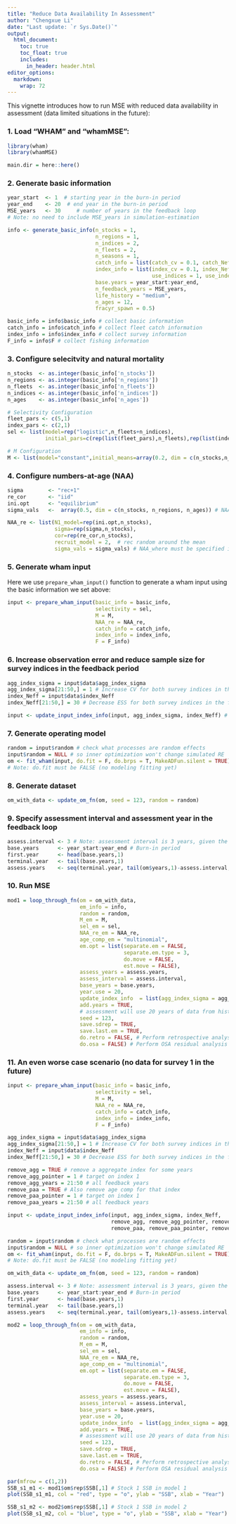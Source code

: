 ```yaml
---
title: "Reduce Data Availability In Assessment"
author: "Chengxue Li"
date: "Last update: `r Sys.Date()`"
output: 
  html_document:
    toc: true
    toc_float: true
    includes:
      in_header: header.html
editor_options: 
  markdown: 
    wrap: 72
---
```


This vignette introduces how to run MSE with reduced data availability in assessment (data limited situations in the future):

### 1. Load "WHAM" and "whamMSE":

```r
library(wham)
library(whamMSE)

main.dir = here::here()
```

### 2. Generate basic information

```r

year_start  <- 1  # starting year in the burn-in period
year_end    <- 20  # end year in the burn-in period
MSE_years   <- 30     # number of years in the feedback loop
# Note: no need to include MSE_years in simulation-estimation 

info <- generate_basic_info(n_stocks = 1,
                            n_regions = 1,
                            n_indices = 2,
                            n_fleets = 2,
                            n_seasons = 1,
                            catch_info = list(catch_cv = 0.1, catch_Neff = 100, use_agg_catch = 1, use_catch_paa = 1),
                            index_info = list(index_cv = 0.1, index_Neff = 100, fracyr_indices = 0.5, q = 0.2,
                                              use_indices = 1, use_index_paa = 1, units_indices = 2, units_index_paa = 2),
                            base.years = year_start:year_end,
                            n_feedback_years = MSE_years,
                            life_history = "medium",
                            n_ages = 12,
                            fracyr_spawn = 0.5) 

basic_info = info$basic_info # collect basic information
catch_info = info$catch_info # collect fleet catch information
index_info = info$index_info # collect survey information
F_info = info$F # collect fishing information

```

### 3. Configure selecitvity and natural mortality

```r
n_stocks  <- as.integer(basic_info['n_stocks'])
n_regions <- as.integer(basic_info['n_regions'])
n_fleets  <- as.integer(basic_info['n_fleets'])
n_indices <- as.integer(basic_info['n_indices'])
n_ages    <- as.integer(basic_info['n_ages'])

# Selectivity Configuration
fleet_pars <- c(5,1)
index_pars <- c(2,1)
sel <- list(model=rep("logistic",n_fleets+n_indices),
            initial_pars=c(rep(list(fleet_pars),n_fleets),rep(list(index_pars),n_indices)))

# M Configuration
M <- list(model="constant",initial_means=array(0.2, dim = c(n_stocks,n_regions,n_ages)))
```

### 4. Configure numbers-at-age (NAA)

```r
sigma        <- "rec+1"
re_cor       <- "iid"
ini.opt      <- "equilibrium" 
sigma_vals   <-  array(0.5, dim = c(n_stocks, n_regions, n_ages)) # NAA sigma

NAA_re <- list(N1_model=rep(ini.opt,n_stocks),
               sigma=rep(sigma,n_stocks),
               cor=rep(re_cor,n_stocks),
               recruit_model = 2,  # rec random around the mean
               sigma_vals = sigma_vals) # NAA_where must be specified in basic_info!
```

### 5. Generate wham input

Here we use `prepare_wham_input()` function to generate a wham input
using the basic information we set above:

```r
input <- prepare_wham_input(basic_info = basic_info, 
                            selectivity = sel, 
                            M = M, 
                            NAA_re = NAA_re, 
                            catch_info = catch_info, 
                            index_info = index_info, 
                            F = F_info)
```


### 6. Increase observation error and reduce sample size for survey indices in the feedback period

```r
agg_index_sigma = input$data$agg_index_sigma
agg_index_sigma[21:50,] = 1 # Increase CV for both survey indices in the feedback period
index_Neff = input$data$index_Neff
index_Neff[21:50,] = 30 # Decrease ESS for both survey indices in the feedback period

input <- update_input_index_info(input, agg_index_sigma, index_Neff) # Update input file

```

### 7. Generate operating model

```r
random = input$random # check what processes are random effects
input$random = NULL # so inner optimization won't change simulated RE
om <- fit_wham(input, do.fit = F, do.brps = T, MakeADFun.silent = TRUE)
# Note: do.fit must be FALSE (no modeling fitting yet)
```

### 8. Generate dataset

```r
om_with_data <- update_om_fn(om, seed = 123, random = random)
```

### 9. Specify assessment interval and assessment year in the feedback loop

```r
assess.interval <- 3 # Note: assessment interval is 3 years, given the feedback period is 3 years, there will be only 1 assessment
base.years      <- year_start:year_end # Burn-in period
first.year      <- head(base.years,1)
terminal.year   <- tail(base.years,1)
assess.years    <- seq(terminal.year, tail(om$years,1)-assess.interval,by = assess.interval)
```

### 10. Run MSE

```r
mod1 = loop_through_fn(om = om_with_data,
                       em_info = info, 
                       random = random,
                       M_em = M, 
                       sel_em = sel,
                       NAA_re_em = NAA_re,
                       age_comp_em = "multinomial",
                       em.opt = list(separate.em = FALSE, 
                                     separate.em.type = 3, 
                                     do.move = FALSE, 
                                     est.move = FALSE),
                       assess_years = assess.years, 
                       assess_interval = assess.interval, 
                       base_years = base.years,
                       year.use = 20,
                       update_index_info  = list(agg_index_sigma = agg_index_sigma, index_Neff = index_Neff), # Must have this!
                       add.years = TRUE, 
                       # assessment will use 20 years of data from historical period + new years in the feedback period
                       seed = 123,
                       save.sdrep = TRUE,
                       save.last.em = TRUE,
                       do.retro = FALSE, # Perform retrospective analysis
                       do.osa = FALSE) # Perform OSA residual analysis
```

### 11. An even worse case scenario (no data for survey 1 in the future)
```r

input <- prepare_wham_input(basic_info = basic_info, 
                            selectivity = sel, 
                            M = M, 
                            NAA_re = NAA_re, 
                            catch_info = catch_info, 
                            index_info = index_info, 
                            F = F_info)

agg_index_sigma = input$data$agg_index_sigma
agg_index_sigma[21:50,] = 1 # Increase CV for both survey indices in the feedback period
index_Neff = input$data$index_Neff
index_Neff[21:50,] = 30 # Decrease ESS for both survey indices in the feedback period

remove_agg = TRUE # remove a aggregate index for some years
remove_agg_pointer = 1 # target on index 1
remove_agg_years = 21:50 # all feedback years
remove_paa = TRUE # Also remove age comp for that index 
remove_paa_pointer = 1 # target on index 1
remove_paa_years = 21:50 # all feedback years

input <- update_input_index_info(input, agg_index_sigma, index_Neff,
                                 remove_agg, remove_agg_pointer, remove_agg_years,
                                 remove_paa, remove_paa_pointer, remove_paa_years) # Update input file

random = input$random # check what processes are random effects
input$random = NULL # so inner optimization won't change simulated RE
om <- fit_wham(input, do.fit = F, do.brps = T, MakeADFun.silent = TRUE)
# Note: do.fit must be FALSE (no modeling fitting yet)

om_with_data <- update_om_fn(om, seed = 123, random = random)

assess.interval <- 3 # Note: assessment interval is 3 years, given the feedback period is 3 years, there will be only 1 assessment
base.years      <- year_start:year_end # Burn-in period
first.year      <- head(base.years,1)
terminal.year   <- tail(base.years,1)
assess.years    <- seq(terminal.year, tail(om$years,1)-assess.interval,by = assess.interval)

mod2 = loop_through_fn(om = om_with_data,
                       em_info = info, 
                       random = random,
                       M_em = M, 
                       sel_em = sel,
                       NAA_re_em = NAA_re,
                       age_comp_em = "multinomial",
                       em.opt = list(separate.em = FALSE, 
                                     separate.em.type = 3, 
                                     do.move = FALSE, 
                                     est.move = FALSE),
                       assess_years = assess.years, 
                       assess_interval = assess.interval, 
                       base_years = base.years,
                       year.use = 20,
                       update_index_info  = list(agg_index_sigma = agg_index_sigma, index_Neff = index_Neff), # Must have this!
                       add.years = TRUE, 
                       # assessment will use 20 years of data from historical period + new years in the feedback period
                       seed = 123,
                       save.sdrep = TRUE,
                       save.last.em = TRUE,
                       do.retro = FALSE, # Perform retrospective analysis
                       do.osa = FALSE) # Perform OSA residual analysis
```


```r
par(mfrow = c(1,2))
SSB_s1_m1 <- mod1$om$rep$SSB[,1] # Stock 1 SSB in model 1
plot(SSB_s1_m1, col = "red", type = "o", ylab = "SSB", xlab = "Year") 

SSB_s1_m2 <- mod2$om$rep$SSB[,1] # Stock 1 SSB in model 2
plot(SSB_s1_m2, col = "blue", type = "o", ylab = "SSB", xlab = "Year") 
```